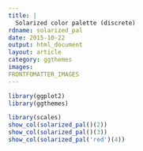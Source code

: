```yaml
---
title: |
  Solarized color palette (discrete)
rdname: solarized_pal
date: 2015-10-22
output: html_document
layout: article
category: ggthemes
images:
FRONTFOMATTER_IMAGES
---
```


```r
library(ggplot2)
library(ggthemes)
```

```r
library(scales)
show_col(solarized_pal()(2))
show_col(solarized_pal()(3))
show_col(solarized_pal('red')(4))



```